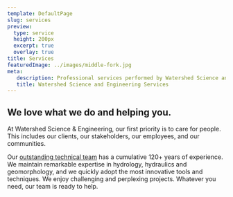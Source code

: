 ```yaml
---
template: DefaultPage
slug: services
preview:
  type: service
  height: 200px
  excerpt: true
  overlay: true
title: Services
featuredImage: ../images/middle-fork.jpg
meta:
   description: Professional services performed by Watershed Science and Engineering
   title: Watershed Science and Engineering Services
---
```


## We love what we do and helping you.

At Watershed Science & Engineering, our first priority is to care for people. This includes our clients, our stakeholders, our employees, and our communities.

Our [outstanding technical team](/team) has a cumulative 120+ years of experience. We maintain remarkable expertise in hydrology, hydraulics and geomorphology, and we quickly adopt the most innovative tools and techniques. We enjoy challenging and perplexing projects. Whatever you need, our team is ready to help.
